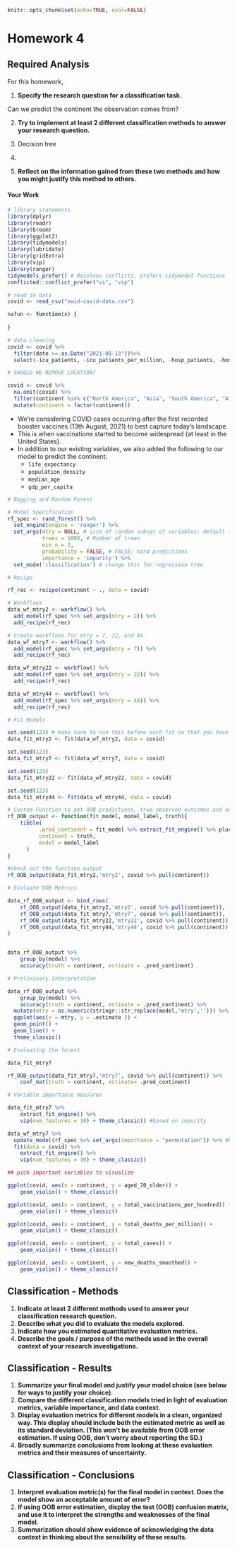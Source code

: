 ```r
knitr::opts_chunk$set(echo=TRUE, eval=FALSE)
```

# Homework 4

## Required Analysis

For this homework,

1. **Specify the research question for a classification task.**

Can we predict the continent the observation comes from?

2. **Try to implement at least 2 different classification methods to answer your research question.**

1. Decision tree
2. 

3. **Reflect on the information gained from these two methods and how you might justify this method to others.**

#### Your Work {-}

```r
# library statements 
library(dplyr)
library(readr)
library(broom)
library(ggplot2)
library(tidymodels)
library(lubridate)
library(gridExtra)
library(vip)
library(ranger)
tidymodels_prefer() # Resolves conflicts, prefers tidymodel functions
conflicted::conflict_prefer("vi", "vip")

# read in data
covid <- read_csv("owid-covid-data.csv")
```
```r
nafun <- function(x) {
  
}
```


```r
# data cleaning
covid <- covid %>%
  filter(date >= as.Date("2021-08-13"))%>%
  select(-icu_patients, -icu_patients_per_million, -hosp_patients, -hosp_patients_per_million, -weekly_icu_admissions, -weekly_icu_admissions_per_million, -weekly_hosp_admissions, -weekly_hosp_admissions_per_million, -total_tests, -total_tests_per_thousand, -new_tests_smoothed, -new_tests_smoothed_per_thousand, -handwashing_facilities, -excess_mortality_cumulative_absolute, -excess_mortality_cumulative, -excess_mortality, -excess_mortality_cumulative_per_million, -male_smokers, -female_smokers, -hospital_beds_per_thousand, -extreme_poverty, -location)

# SHOULD WE REMOVE LOCATION?
```

```r
covid <- covid %>%
  na.omit(covid) %>%
  filter(continent %in% c("North America", "Asia", "South America", "Africa", "Europe")) %>%
  mutate(continent = factor(continent))
```

- We're considering COVID cases occurring after the first recorded booster vaccines (13th August, 2021) to best capture today's landscape.  
- This is when vaccinations started to become widespread (at least in the United States).
- In addition to our existing variables, we also added the following to our model to predict the continent:
    - `life_expectancy`
    - `population_density`
    - `median_age`
    - `gdp_per_capita`
    



```r
# Bagging and Random Forest

# Model Specification
rf_spec <- rand_forest() %>%
  set_engine(engine = 'ranger') %>% 
  set_args(mtry = NULL, # size of random subset of variables; default is floor(sqrt(ncol(x)))
           trees = 1000, # Number of trees
           min_n = 2,
           probability = FALSE, # FALSE: hard predictions
           importance = 'impurity') %>% 
  set_mode('classification') # change this for regression tree

# Recipe

rf_rec <- recipe(continent ~ ., data = covid)

# Workflows
data_wf_mtry2 <- workflow() %>%
  add_model(rf_spec %>% set_args(mtry = 2)) %>%
  add_recipe(rf_rec)

# Create workflows for mtry = 7, 22, and 44
data_wf_mtry7 <- workflow() %>%
  add_model(rf_spec %>% set_args(mtry = 7)) %>%
  add_recipe(rf_rec)

data_wf_mtry22 <- workflow() %>%
  add_model(rf_spec %>% set_args(mtry = 22)) %>%
  add_recipe(rf_rec)

data_wf_mtry44 <- workflow() %>%
  add_model(rf_spec %>% set_args(mtry = 44)) %>%
  add_recipe(rf_rec)
```

```r
# Fit Models

set.seed(123) # make sure to run this before each fit so that you have the same 1000 trees
data_fit_mtry2 <- fit(data_wf_mtry2, data = covid)

set.seed(123)
data_fit_mtry7 <- fit(data_wf_mtry7, data = covid)

set.seed(123) 
data_fit_mtry22 <- fit(data_wf_mtry22, data = covid)

set.seed(123)
data_fit_mtry44 <- fit(data_wf_mtry44, data = covid)
```

```r
# Custom Function to get OOB predictions, true observed outcomes and add a model label
rf_OOB_output <- function(fit_model, model_label, truth){
    tibble(
          .pred_continent = fit_model %>% extract_fit_engine() %>% pluck('predictions'), #OOB predictions
          continent = truth,
          model = model_label
      )
}

#check out the function output
rf_OOB_output(data_fit_mtry2,'mtry2', covid %>% pull(continent))
```

```r
# Evaluate OOB Metrics

data_rf_OOB_output <- bind_rows(
    rf_OOB_output(data_fit_mtry2,'mtry2', covid %>% pull(continent)),
    rf_OOB_output(data_fit_mtry7,'mtry7', covid %>% pull(continent)),
    rf_OOB_output(data_fit_mtry22,'mtry22', covid %>% pull(continent)),
    rf_OOB_output(data_fit_mtry44,'mtry44', covid %>% pull(continent))
)


data_rf_OOB_output %>% 
    group_by(model) %>%
    accuracy(truth = continent, estimate = .pred_continent)
```
```r
# Preliminary Interpretation

data_rf_OOB_output %>% 
    group_by(model) %>%
    accuracy(truth = continent, estimate = .pred_continent) %>%
  mutate(mtry = as.numeric(stringr::str_replace(model,'mtry',''))) %>%
  ggplot(aes(x = mtry, y = .estimate )) + 
  geom_point() +
  geom_line() +
  theme_classic()
```

```r
# Evaluating the forest

data_fit_mtry7
```

```r
rf_OOB_output(data_fit_mtry7,'mtry7', covid %>% pull(continent)) %>%
    conf_mat(truth = continent, estimate= .pred_continent)
```

```r
# Variable importance measures

data_fit_mtry7 %>% 
    extract_fit_engine() %>% 
    vip(num_features = 30) + theme_classic() #based on impurity
```


```r
data_wf_mtry7 %>% 
  update_model(rf_spec %>% set_args(importance = "permutation")) %>% #based on permutation
  fit(data = covid) %>% 
    extract_fit_engine() %>% 
    vip(num_features = 30) + theme_classic()
```

```r

## pick important variables to visualize

ggplot(covid, aes(x = continent, y = aged_70_older)) +
    geom_violin() + theme_classic()

ggplot(covid, aes(x = continent, y = total_vaccinations_per_hundred)) +
    geom_violin() + theme_classic()

ggplot(covid, aes(x = continent, y = total_deaths_per_million)) +
    geom_violin() + theme_classic()

ggplot(covid, aes(x = continent, y = total_cases)) +
    geom_violin() + theme_classic()

ggplot(covid, aes(x = continent, y = new_deaths_smoothed)) +
    geom_violin() + theme_classic()

```



## Classification - Methods

1. **Indicate at least 2 different methods used to answer your classification research question.**
2. **Describe what you did to evaluate the models explored.**
3. **Indicate how you estimated quantitative evaluation metrics.**
4. **Describe the goals / purpose of the methods used in the overall context of your research investigations.**

## Classification - Results

1. **Summarize your final model and justify your model choice (see below for ways to justify your choice)**.
2. **Compare the different classification models tried in light of evaluation metrics, variable importance, and data context.**
3. **Display evaluation metrics for different models in a clean, organized way. This display should include both the estimated metric as well as its standard deviation. (This won’t be available from OOB error estimation. If using OOB, don’t worry about reporting the SD.)**
4. **Broadly summarize conclusions from looking at these evaluation metrics and their measures of uncertainty.**

## Classification - Conclusions

1. **Interpret evaluation metric(s) for the final model in context. Does the model show an acceptable amount of error?**
2. **If using OOB error estimation, display the test (OOB) confusion matrix, and use it to interpret the strengths and weaknesses of the final model.**
3. **Summarization should show evidence of acknowledging the data context in thinking about the sensibility of these results.**